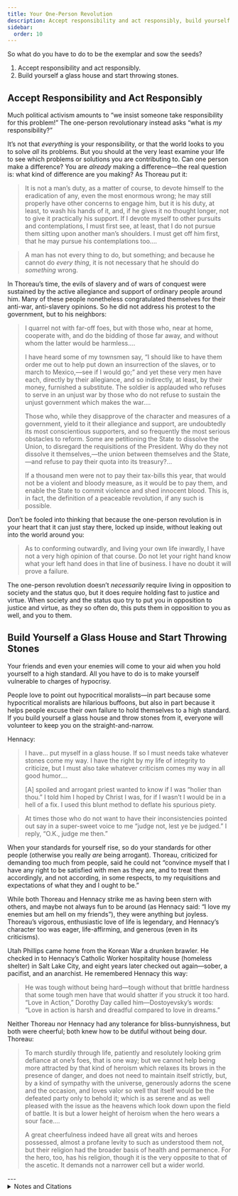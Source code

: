 ```yaml
---
title: Your One-Person Revolution
description: Accept responsibility and act responsibly, build yourself a glass house and start throwing stones.
sidebar:
  order: 10
---
```


So what do you have to do to be the exemplar and sow the seeds?

1. Accept responsibility and act responsibly.
1. Build yourself a glass house and start throwing stones.

## Accept Responsibility and Act Responsibly

Much political activism amounts to “we insist someone take responsibility for this problem!”
The one-person revolutionary instead asks “what is *my* responsibility?”

It’s not that *everything* is your responsibility, or that the world looks to you to solve *all* its problems.
But you should at the very least examine your life to see which problems or solutions you are contributing to.
Can one person make a difference?
You are *already* making a difference—the real question is: what kind of difference are you making?
As Thoreau put it:

> It is not a man’s duty, as a matter of course, to devote himself to the eradication of any, even the most enormous wrong; he may still properly have other concerns to engage him, but it is his duty, at least, to wash his hands of it, and, if he gives it no thought longer, not to give it practically his support.
> If I devote myself to other pursuits and contemplations, I must first see, at least, that I do not pursue them sitting upon another man’s shoulders.
> I must get off him first, that he may pursue his contemplations too.…

> A man has not every thing to do, but something; and because he cannot do *every thing*, it is not necessary that he should do *something* wrong.

In Thoreau’s time, the evils of slavery and of wars of conquest were sustained by the active allegiance and support of ordinary people around him.
Many of these people nonetheless congratulated themselves for their anti-war, anti-slavery opinions.
So he did not address his protest to the government, but to his neighbors:

> I quarrel not with far-off foes, but with those who, near at home, cooperate with, and do the bidding of those far away, and without whom the latter would be harmless.…
>
> I have heard some of my townsmen say, “I should like to have them order me out to help put down an insurrection of the slaves, or to march to Mexico,—see if I would go;” and yet these very men have each, directly by their allegiance, and so indirectly, at least, by their money, furnished a substitute.
> The soldier is applauded who refuses to serve in an unjust war by those who do not refuse to sustain the unjust government which makes the war.…
>
> Those who, while they disapprove of the character and measures of a government, yield to it their allegiance and support, are undoubtedly its most conscientious supporters, and so frequently the most serious obstacles to reform.
> Some are petitioning the State to dissolve the Union, to disregard the requisitions of the President.
> Why do they not dissolve it themselves,—the union between themselves and the State,—and refuse to pay their quota into its treasury?…
>
> If a thousand men were not to pay their tax-bills this year, that would not be a violent and bloody measure, as it would be to pay them, and enable the State to commit violence and shed innocent blood.
> This is, in fact, the definition of a peaceable revolution, if any such is possible.

Don’t be fooled into thinking that because the one-person revolution is in your heart that it can just stay there, locked up inside, without leaking out into the world around you:

> As to conforming outwardly, and living your own life inwardly, I have not a very high opinion of that course.
> Do not let your right hand know what your left hand does in that line of business.
> I have no doubt it will prove a failure.

The one-person revolution doesn’t *necessarily* require living in opposition to society and the status quo, but it does require holding fast to justice and virtue.
When society and the status quo try to put you in opposition to justice and virtue, as they so often do, this puts them in opposition to you as well, and you to them.

## Build Yourself a Glass House and Start Throwing Stones

Your friends and even your enemies will come to your aid when you hold yourself to a high standard.
All you have to do is to make yourself vulnerable to charges of hypocrisy.

People love to point out hypocritical moralists—in part because some hypocritical moralists are hilarious buffoons, but also in part because it helps people excuse their own failure to hold themselves to a high standard.
If you build yourself a glass house and throw stones from it, everyone will volunteer to keep you on the straight-and-narrow.

Hennacy:

> I have… put myself in a glass house.
> If so I must needs take whatever stones come my way.
> I have the right by my life of integrity to criticize, but I must also take whatever criticism comes my way in all good humor.…
>
> [A] spoiled and arrogant priest wanted to know if I was “holier than thou.”
> I told him I hoped by Christ I was, for if I wasn’t I would be in a hell of a fix.
> I used this blunt method to deflate his spurious piety.

> At times those who do not want to have their inconsistencies pointed out say in a super-sweet voice to me “judge not, lest ye be judged.”
> I reply, “O.K., judge me then.”

When your standards for yourself rise, so do your standards for other people (otherwise you really *are* being arrogant).
Thoreau, criticized for demanding too much from people, said he could not “convince myself that I have any right to be satisfied with men as they are, and to treat them accordingly, and not according, in some respects, to my requisitions and expectations of what they and I ought to be.”

While both Thoreau and Hennacy strike me as having been stern with others, and maybe not always fun to be around (as Hennacy said: “I love my enemies but am hell on my friends”), they were anything but joyless.
Thoreau’s vigorous, enthusiastic love of life is legendary, and Hennacy’s character too was eager, life-affirming, and generous (even in its criticisms).

Utah Phillips came home from the Korean War a drunken brawler.
He checked in to Hennacy’s Catholic Worker hospitality house (homeless shelter) in Salt Lake City, and eight years later checked out again—sober, a pacifist, and an anarchist.
He remembered Hennacy this way:

> He was tough without being hard—tough without that brittle hardness that some tough men have that would shatter if you struck it too hard.
> “Love in Action,” Dorothy Day called him—Dostoyevsky’s words: “Love in action is harsh and dreadful compared to love in dreams.”

<YouTube id="n9C93WLtpYc" title="Utah Phillips on Ammon Hennacy" />

Neither Thoreau nor Hennacy had any tolerance for bliss-bunnyishness, but both were cheerful; both knew how to be dutiful without being dour.
Thoreau:

> To march sturdily through life, patiently and resolutely looking grim defiance at one’s foes, that is one way; but we cannot help being more attracted by that kind of heroism which relaxes its brows in the presence of danger, and does not need to maintain itself strictly, but, by a kind of sympathy with the universe, generously adorns the scene and the occasion, and loves valor so well that itself would be the defeated party only to behold it; which is as serene and as well pleased with the issue as the heavens which look down upon the field of battle.
> It is but a lower height of heroism when the hero wears a sour face.…
>
> A great cheerfulness indeed have all great wits and heroes possessed, almost a profane levity to such as understood them not, but their religion had the broader basis of health and permanence.
> For the hero, too, has his religion, though it is the very opposite to that of the ascetic.
> It demands not a narrower cell but a wider world.

<Aside type="tip" title="Wikipedia">
  <WikipediaBadge title="Henry David Thoreau" />
  <WikipediaBadge title="Civil Disobedience (Thoreau)" />
  <WikipediaBadge title="Slavery in the United States" />
  <WikipediaBadge title="Mexican–American War" />
  <WikipediaBadge title="Ammon Hennacy" />
  <WikipediaBadge title="Utah Phillips" />
  <WikipediaBadge title="Catholic Worker Movement" />
  <WikipediaBadge title="Dorothy Day" />
  <WikipediaBadge title="Fyodor Dostoevsky" />
  <WikipediaBadge title="The Brothers Karamazov" />
</Aside>
---

<details>
<summary>Notes and Citations</summary>

* Thoreau, H.D. [“Resistance to Civil Government”](https://sniggle.net/TPL/index5.php?entry=rtcg)
* Thoreau, H.D., [undated journal entry](https://sniggle.net/TPL/index5.php?entry=excerpts02#1850) (~1850), from <i>The Price of Freedom</i> (2008) p. 43
* Hennacy, Ammon “Questions and Answers” <i>The Book of Ammon</i> (1970) [p. 399](https://archive.org/details/bookofammon0000ammo/page/399/mode/1up)
* Hennacy, Ammon “I Love My Enemies, But Am Hell on My Friends” <i>The Book of Ammon</i> (1970) [p. 205](https://archive.org/details/bookofammon0000ammo/page/205/mode/1up)
* The Dostoyevsky quote comes from [<i>The Brothers Karamazov</i>](https://archive.org/details/thebrotherskaram28054gut/page/n71/mode/2up), where it is delivered by a saintly monk named Zossima.
  He is talking with a woman who is going through a spiritual crisis, and who has fantasized about going into a religious order and becoming a kissing-the-wounds-of-lepers sort of do-gooder.
  Zossima says that such things are nice thoughts to have because “some time, unawares, you may do a good deed in reality,” but they’re just daydreams of saintliness, not the real thing.
  > If you do not attain happiness, always remember that you are on the right road, and try not to leave it. Above all, avoid falsehood, every kind of falsehood, especially falseness to yourself. Watch over your own deceitfulness and look into it every hour, every minute. Avoid being scornful, both to others and to yourself. What seems to you bad within you will grow purer from the very fact of your observing it in yourself. Avoid fear, too, though fear is only the consequence of every sort of falsehood. Never be frightened at your own faint-heartedness in attaining love. Don’t be frightened overmuch even at your evil actions. I am sorry I can say nothing more consoling to you, for love in action is a harsh and dreadful thing compared with love in dreams. Love in dreams is greedy for immediate action, rapidly performed and in the sight of all. Men will even give their lives if only the ordeal does not last long but is soon over, with all looking on and applauding as though on the stage. But active love is labour and fortitude, and for some people too, perhaps, a complete science.
* Thoreau, H.D. [“Sir Walter Raleigh”](https://sniggle.net/TPL/index5.php?entry=raleigh)

</details>
